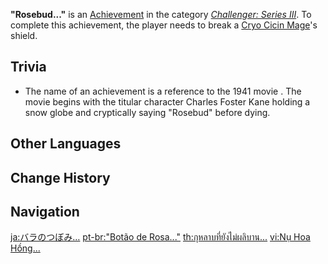 {{Achievement Infobox
|title        = 
|id           = 82071
|order id     = 2071
|category     = Challenger: Series III
|description  = Break a [[Fatui Cryo Cicin Mage|Cryo Cicin Mage]]'s shield.
|requirements = 
|primogems    = 5
|tracking     = 
|topic        = Cryo Cicin Mage
}}
'''"Rosebud..."''' is an [[Achievement]] in the category ''[[Challenger: Series III]]''. To complete this achievement, the player needs to break a [[Fatui Cryo Cicin Mage|Cryo Cicin Mage]]'s shield.

==Trivia==
* The name of an achievement is a reference to the 1941 movie {{w|Citizen Kane}}. The movie begins with the titular character Charles Foster Kane holding a snow globe and cryptically saying "Rosebud" before dying.
<!--
==Video Guides==
{{EVT
|video1   = 
|caption1 = 
}}
-->
==Other Languages==
{{Other Languages
|en      = "Rosebud..."
|zhs     = 玫瑰花蕾…
|zhs_rm  = Méiguī Huālěi...
|zht     = 玫瑰花蕾…
|zht_rm  = Méiguī Huālěi...
|zh_tl   = Rosebud...
|ja      = バラのつぼみ…
|ja_rm   = Bara no Tsubomi...
|ja_tl   = Rosebud...
|ko      = 장미의 꽃봉오리…
|ko_rm   = Jangmi-ui Kkotbong'ori...
|ko_tl   = Rose's Bud...
|es      = Flor escarchada
|es_tl   = Frosty Flower
|fr      = Bouton de rose...
|fr_tl   = Rosebud...
|ru      = «Розовый бутон...»
|ru_tl   = "Rosebud..."
|th      = กุหลาบที่ยังไม่ผลิบาน...
|th_rm   = Kulap Thi Yang Mai Phli Ban...
|th_tl   =
|vi      = Nụ Hoa Hồng...
|vi_tl   = Rosebud...
|de      = Rosenknospen ...
|de_tl   = Rosebud...
|id      = Kuncup Bunga Mawar...
|id_tl   = Rosebud...
|pt      = "Botão de Rosa..."
|pt_tl   = "Rosebud..."
|tr      = Gül Goncası
|tr_tl   = 
|it      = Bocciolo di rosa
|it_tl   = Rosebud
}}

==Change History==
{{Change History|1.2}}
<!--
==References==
{{Reflist}}
-->
==Navigation==
{{Achievement Navbox|Challenger: Series III}}

[[ja:バラのつぼみ…]]
[[pt-br:"Botão de Rosa..."]]
[[th:กุหลาบที่ยังไม่ผลิบาน...]]
[[vi:Nụ Hoa Hồng...]]